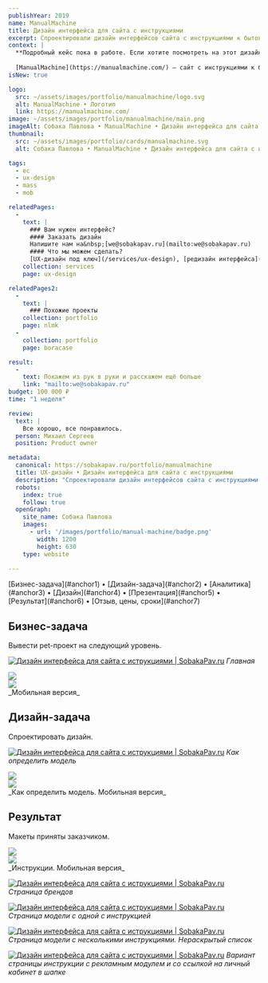 ```yaml
---
publishYear: 2019
name: ManualMachine
title: Дизайн интерфейса для сайта с инструкциями
excerpt: Спроектировали дизайн интерфейсов сайта с инструкциями к бытовой технике 
context: |
  **Подробный кейс пока в работе. Если хотите посмотреть на этот дизайн в деталях, пишите нам на [we@sobakapav.ru](mailto:we@sobakapav.ru)**
  
  [ManualMachine](https://manualmachine.com/) — сайт с инструкциями к бытовой технике
isNew: true

logo:
  src: ~/assets/images/portfolio/manualmachine/logo.svg
  alt: ManualMachine • Логотип
  link: https://manualmachine.com/
image: ~/assets/images/portfolio/manualmachine/main.png
imageAlt: Собака Павлова • ManualMachine • Дизайн интерфейса для сайта с инструкциями
thumbnail:
  src: ~/assets/images/portfolio/cards/manualmachine.svg
  alt: Собака Павлова • ManualMachine • Дизайн интерфейса для сайта с инструкциями

tags:
  - ec
  - ux-design
  - mass
  - mob

relatedPages:
  -
    text: |
      ### Вам нужен интерфейс?
      #### Заказать дизайн
      Напишите нам на&nbsp;[we@sobakapav.ru](mailto:we@sobakapav.ru) 
      #### Что мы можем сделать?
      [UX-дизайн под ключ](/services/ux-design), [редизайн интерфейса](/services/redesign), [продуктовые исследования](/services/research) и [многое другое](/services). 
    collection: services
    page: ux-design

relatedPages2:
  -
    text: |
      ### Похожие проекты
    collection: portfolio
    page: nlmk
  - 
    collection: portfolio
    page: boracase

result:
  -
    text: Покажем из рук в руки и расскажем ещё больше
    link: "mailto:we@sobakapav.ru"
budget: 100 000 ₽
time: "1 неделя"

review: 
  text: |
    Все хорошо, все понравилось.
  person: Михаил Сергеев
  position: Product owner

metadata:
  canonical: https://sobakapav.ru/portfolio/manualmachine
  title: UX-дизайн • Дизайн интерфейса для сайта с инструкциями
  description: "Спроектировали дизайн интерфейсов сайта с инструкциями к бытовой технике"
  robots:
    index: true
    follow: true
  openGraph:
    site_name: Собака Павлова
    images:
      - url: '/images/portfolio/manual-machine/badge.png'
        width: 1200
        height: 630
    type: website
  
---
```


<TOC>
[Бизнес-задача](#anchor1) • [Дизайн-задача](#anchor2) • [Аналитика](#anchor3) • [Дизайн](#anchor4) • [Презентация](#anchor5) • [Результат](#anchor6) • [Отзыв, цены, сроки](#anchor7)
</TOC>

## <a name="anchor1" />Бизнес-задача

Вывести pet-проект на следующий уровень.

<a href="/images/portfolio/manualmachine/1.png" target="_blank" alt="Дизайн интерфейса для сайта с иструкциями">![Дизайн интерфейса для сайта с иструкциями | SobakaPav.ru](~/assets/images/portfolio/manualmachine/1.png)</a>
_Главная_

<div class="flex gap-2 flex-wrap mb-2"> 
  <div class="daisy-mockup-phone">
    <div class="daisy-camera"></div>
    <div class="daisy-display">
      <div class="daisy-artboard daisy-artboard-demo daisy-phone-1 items-start"><img src="/images/portfolio/manualmachine/7.png" /></div>
    </div>
  </div>
  <div class="daisy-mockup-phone">
      <div class="daisy-camera"></div>
      <div class="daisy-display">
        <div class="daisy-artboard daisy-artboard-demo daisy-phone-1"><img src="/images/portfolio/manualmachine/8.png" /></div>
      </div>
  </div>
</div>
_Мобильная версия_

## <a name="anchor2" />Дизайн-задача

Спроектировать дизайн.

<a href="/images/portfolio/manualmachine/3.png" target="_blank" alt="Дизайн интерфейса для сайта с иструкциями">![Дизайн интерфейса для сайта с иструкциями | SobakaPav.ru](~/assets/images/portfolio/manualmachine/2.png)</a>
_Как определить модель_

<div class="flex gap-2 flex-wrap mb-2"> 
  <div class="daisy-mockup-phone">
    <div class="daisy-camera"></div>
    <div class="daisy-display">
      <div class="daisy-artboard daisy-artboard-demo daisy-phone-1 items-start"><img src="/images/portfolio/manualmachine/9.png" /></div>
    </div>
  </div>
  <div class="daisy-mockup-phone">
      <div class="daisy-camera"></div>
      <div class="daisy-display">
        <div class="daisy-artboard daisy-artboard-demo daisy-phone-1"><img src="/images/portfolio/manualmachine/10.png" /></div>
      </div>
  </div>
</div>
_Как определить модель. Мобильная версия_

## <a name="anchor3" />Результат

Макеты приняты заказчиком.

<div class="flex gap-2 flex-wrap mb-2"> 
  <div class="daisy-mockup-phone">
    <div class="daisy-camera"></div>
    <div class="daisy-display">
      <div class="daisy-artboard daisy-artboard-demo daisy-phone-1 items-start"><img src="/images/portfolio/manualmachine/11.png" /></div>
    </div>
  </div>
  <div class="daisy-mockup-phone">
      <div class="daisy-camera"></div>
      <div class="daisy-display">
        <div class="daisy-artboard daisy-artboard-demo daisy-phone-1"><img src="/images/portfolio/manualmachine/12.png" /></div>
      </div>
  </div>
</div>
_Инструкции. Мобильная версия_

<a href="/images/portfolio/manualmachine/2.png" target="_blank" alt="Дизайн интерфейса для сайта с иструкциями">![Дизайн интерфейса для сайта с иструкциями | SobakaPav.ru](~/assets/images/portfolio/manualmachine/2.png)</a>
_Страница брендов_

<a href="/images/portfolio/manualmachine/4.png" target="_blank" alt="Дизайн интерфейса для сайта с иструкциями">![Дизайн интерфейса для сайта с иструкциями | SobakaPav.ru](~/assets/images/portfolio/manualmachine/4.png)</a>
_Страница модели с одной с инструкцией_

<a href="/images/portfolio/manualmachine/5.png" target="_blank" alt="Дизайн интерфейса для сайта с иструкциями">![Дизайн интерфейса для сайта с иструкциями | SobakaPav.ru](~/assets/images/portfolio/manualmachine/5.png)</a>
_Страница модели с несколькими инструкциями. Нераскрытый список_

<a href="/images/portfolio/manualmachine/6.png" target="_blank" alt="Дизайн интерфейса для сайта с иструкциями">![Дизайн интерфейса для сайта с иструкциями | SobakaPav.ru](~/assets/images/portfolio/manualmachine/6.png)</a>
_Вариант страницы инструкции с рекламным модулем и со ссылкой на личный кабинет в шапке_

## <a name="anchor4" />





